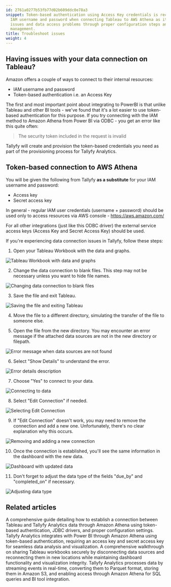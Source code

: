 ```yaml
---
id: 2761a0277b53fb77d02b609ddc0e78a3
snippet: Token-based authentication using Access Key credentials is recommended over
  IAM username and password when connecting Tableau to AWS Athena as it resolves connection
  issues and data access problems through proper configuration steps and directory
  management.
title: Troubleshoot issues
weight: 4
---
```


## Having issues with your data connection on Tableau?

Amazon offers a couple of ways to connect to their internal resources:

* IAM username and password
* Token-based authentication i.e. an Access Key

The first and most important point about integrating to PowerBI is that unlike Tableau and other BI tools - we've found that it's a lot easier to use token-based authentication for this purpose. If you try connecting with the IAM method to Amazon Athena from Power BI via ODBC - you get an error like this quite often:

> The security token included in the request is invalid

Tallyfy will create and provision the token-based credentials you need as part of the provisioning process for Tallyfy Analytics.

## Token-based connection to AWS Athena

You will be given the following from Tallyfy **as a substitute** for your IAM username and password:

* Access key
* Secret access key

In general - regular IAM user credentials (username + password) should be used only to access resources via AWS console - https://aws.amazon.com/

For all other integrations (just like this ODBC driver) the external service access keys (Access Key and Secret Access Key) should be used.

If you're experiencing data connection issues in Tallyfy, follow these steps:

1. Open your Tableau Workbook with the data and graphs.

![Tableau Workbook with data and graphs](https://screenshots.tallyfy.com/tableau-troubleshooting-1.png)

2. Change the data connection to blank files. This step may not be necessary unless you want to hide file names.

![Changing data connection to blank files](https://screenshots.tallyfy.com/tableau-troubleshooting-2.jpg)

3. Save the file and exit Tableau.

![Saving the file and exiting Tableau](https://screenshots.tallyfy.com/tableau-troubleshooting-3.jpg)

4. Move the file to a different directory, simulating the transfer of the file to someone else.

5. Open the file from the new directory. You may encounter an error message if the attached data sources are not in the new directory or filepath.

![Error message when data sources are not found](https://screenshots.tallyfy.com/tableau-troubleshooting-4.jpg)

6. Select "Show Details" to understand the error.

![Error details description](https://screenshots.tallyfy.com/tableau-troubleshooting-5.jpg)

7. Choose "Yes" to connect to your data.

![Connecting to data](https://screenshots.tallyfy.com/tableau-troubleshooting-6.jpg)

8. Select "Edit Connection" if needed.

![Selecting Edit Connection](https://screenshots.tallyfy.com/tableau-troubleshooting-7.jpg)

9. If "Edit Connection" doesn't work, you may need to remove the connection and add a new one. Unfortunately, there's no clear explanation why this occurs.

![Removing and adding a new connection](https://screenshots.tallyfy.com/tableau-troubleshooting-8.jpg)

10. Once the connection is established, you'll see the same information in the dashboard with the new data.

![Dashboard with updated data](https://screenshots.tallyfy.com/tableau-troubleshooting-9.jpg)

11. Don't forget to adjust the data type of the fields "due_by" and "completed_on" if necessary.

![Adjusting data type](https://screenshots.tallyfy.com/tableau-troubleshooting-10.jpg)


## Related articles
<CardGrid>
<LinkTitleCard header="<b>Tableau > Connect Tableau to Tallyfy</b>" href="/products/pro/integrations/analytics/tableau/how-can-i-connect-tableau-to-my-tallyfy-data/" > A comprehensive guide detailing how to establish a connection between Tableau and Tallyfy Analytics data through Amazon Athena using token-based authentication, JDBC drivers, and proper configuration settings. </LinkTitleCard>
<LinkTitleCard header="<b>Powerbi > Connect PowerBI</b>" href="/products/pro/integrations/analytics/powerbi/how-to-analyze-tallyfy-workflows-with-power-bi/" > Tallyfy Analytics integrates with Power BI through Amazon Athena using token-based authentication, requiring an access key and secret access key for seamless data analysis and visualization. </LinkTitleCard>
<LinkTitleCard header="<b>Tableau > Share a Tableau workbook</b>" href="/products/pro/integrations/analytics/tableau/share-workbook-without-data/" > A comprehensive walkthrough on sharing Tableau workbooks securely by disconnecting data sources and reconnecting them in new locations while maintaining dashboard functionality and visualization integrity. </LinkTitleCard>
<LinkTitleCard header="<b>Analytics > How Tallyfy Analytics works</b>" href="/products/pro/integrations/analytics/how-does-tallyfy-analytics-process-my-data/" > Tallyfy Analytics processes data by streaming events in real-time, converting them to Parquet format, storing them in Amazon S3, and enabling access through Amazon Athena for SQL queries and BI tool integration. </LinkTitleCard>
</CardGrid>